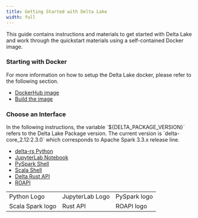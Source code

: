 ```yaml
---
title: Getting Started with Delta Lake
width: full
---
```


This guide contains instructions and materials to get started with Delta Lake and work through the quickstart materials using a self-contained Docker image.

### Starting with Docker

For more information on how to setup the Delta Lake docker, please refer to the following section.

- [DockerHub image](../getting-started-docker#docker-hub)
- [Build the image](../getting-started-docker#build-the-image)

### Choose an Interface

<Info title="Note">
  In the following instructions, the variable `${DELTA_PACKAGE_VERSION}` refers
  to the Delta Lake Package version. The current version is
  `delta-core_2.12:2.3.0` which corresponds to Apache Spark 3.3.x release line.
</Info>

- [delta-rs Python](../getting-started-rs-python#delta-rs-python)
- [JupyterLab Notebook](../getting-started-jupyterlab-notebook#jupyterlab-notebook)
- [PySpark Shell](../getting-started-pyspark-shell#pyspark-shell)
- [Scala Shell](../getting-started-spark-shell#scala-shell)
- [Delta Rust API](../getting-started-rust#delta-rust-api)
- [ROAPI](../getting-started-roapi#optional-roapi)

<table>
  <tr>
    <td>Python Logo</td>
    <td>JupyterLab Logo</td>
    <td>PySpark logo</td>
  </tr>
  <tr>
    <td>Scala Spark logo</td>
    <td>Rust API</td>
    <td>ROAPI logo</td>
  </tr>
</table>
